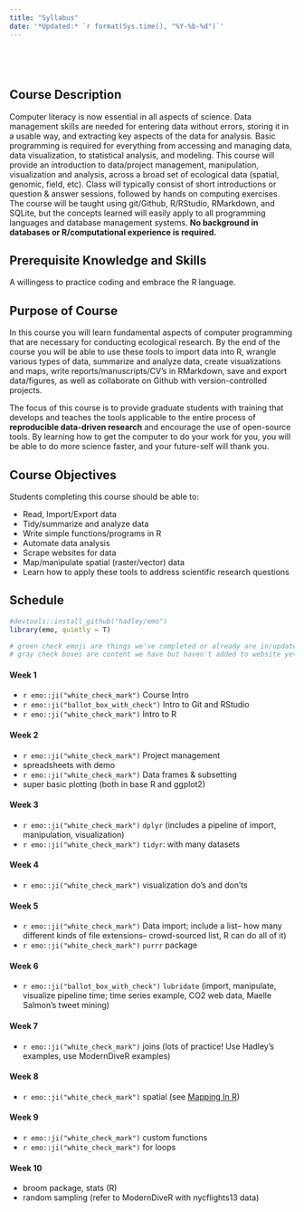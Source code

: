 ```yaml
---
title: "Syllabus"
date: '*Updated:* `r format(Sys.time(), "%Y-%b-%d")`'
---
```


# 

<br>

## Course Description

Computer literacy is now essential in all aspects of science. Data management skills are needed for entering data without errors, storing it in a usable way, and extracting key aspects of the data for analysis. Basic programming is required for everything from accessing and managing data, data visualization, to statistical analysis, and modeling. This course will provide an introduction to data/project management, manipulation, visualization and analysis, across a broad set of ecological data (spatial, genomic, field, etc). Class will typically consist of short introductions or question & answer sessions, followed by hands on computing exercises. The course will be taught using git/Github, R/RStudio, RMarkdown, and SQLite, but the concepts learned will easily apply to all programming languages and database management systems. **No background in databases or R/computational experience is required.**

## Prerequisite Knowledge and Skills

A willingess to practice coding and embrace the R language.

## Purpose of Course

In this course you will learn fundamental aspects of computer programming that are necessary for conducting ecological research. By the end of the course you will be able to use these tools to import data into R, wrangle various types of data, summarize and analyze data, create visualizations and maps, write reports/manuscripts/CV’s in RMarkdown, save and export data/figures, as well as collaborate on Github with version-controlled projects.

The focus of this course is to provide graduate students with training that develops and teaches the tools applicable to the entire process of **reproducible data-driven research** and encourage the use of open-source tools. By learning how to get the computer to do your work for you, you will be able to do more science faster, and your future-self will thank you.

## Course Objectives

Students completing this course should be able to:

 - Read, Import/Export data
 - Tidy/summarize and analyze data
 - Write simple functions/programs in R
 - Automate data analysis
 - Scrape websites for data
 - Map/manipulate spatial (raster/vector) data
 - Learn how to apply these tools to address scientific research questions

## Schedule

<!-- devtools::install_github("hadley/emo") 
http://emoji.muan.co/ to look up emoji

/-->

```r
#devtools::install_github("hadley/emo")
library(emo, quietly = T)

# green check emoji are things we've completed or already are in/updated, 
# gray check boxes are content we have but haven't added to website yet
```

#### Week 1

 - `r emo::ji("white_check_mark")` Course Intro
 - `r emo::ji("ballot_box_with_check")` Intro to Git and RStudio
 - `r emo::ji("white_check_mark")` Intro to R

#### Week 2

 - `r emo::ji("white_check_mark")` Project management
 - spreadsheets with demo
 - `r emo::ji("white_check_mark")` Data frames & subsetting
 - super basic plotting (both in base R and ggplot2)

#### Week 3

 - `r emo::ji("white_check_mark")` `dplyr` (includes a pipeline of import, manipulation, visualization)
 - `r emo::ji("white_check_mark")` `tidyr`: with many datasets

#### Week 4

 - `r emo::ji("white_check_mark")` visualization do's and don'ts

#### Week 5

 - `r emo::ji("white_check_mark")` Data import; include a list-- how many different kinds of file extensions-- crowd-sourced list, R can do all of it)
 - `r emo::ji("white_check_mark")` `purrr` package

#### Week 6

 - `r emo::ji("ballot_box_with_check")` `lubridate` (import, manipulate, visualize pipeline time; time series example, CO2 web data, Maelle Salmon's tweet mining)

#### Week 7

 - `r emo::ji("white_check_mark")` joins (lots of practice! Use Hadley's examples, use ModernDiveR examples)

#### Week 8

 - `r emo::ji("white_check_mark")` spatial (see [Mapping In R](https://ryanpeek.github.io/mapping_in_R/index.html)) 

#### Week 9

 - `r emo::ji("white_check_mark")` custom functions
 - `r emo::ji("white_check_mark")` for loops

#### Week 10

 - broom package, stats (R)
 - random sampling (refer to ModernDiveR with nycflights13 data)

